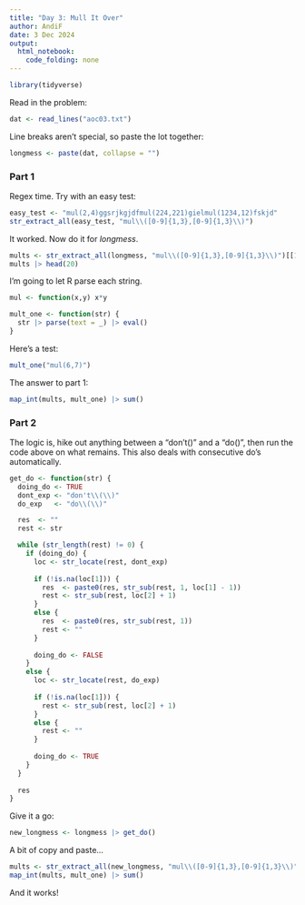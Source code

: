 ```yaml
---
title: "Day 3: Mull It Over"
author: AndiF
date: 3 Dec 2024
output: 
  html_notebook: 
    code_folding: none
---
```


```r
library(tidyverse)
```

Read in the problem:

```r
dat <- read_lines("aoc03.txt")
```

Line breaks aren't special, so paste the lot together:

```r
longmess <- paste(dat, collapse = "")
```

### Part 1

Regex time. Try with an easy test:

```r
easy_test <- "mul(2,4)ggsrjkgjdfmul(224,221)gielmul(1234,12)fskjd"
str_extract_all(easy_test, "mul\\([0-9]{1,3},[0-9]{1,3}\\)")
```

It worked. Now do it for _longmess_.

```r
mults <- str_extract_all(longmess, "mul\\([0-9]{1,3},[0-9]{1,3}\\)")[[1]]
mults |> head(20)
```

I'm going to let R parse each string.

```r
mul <- function(x,y) x*y

mult_one <- function(str) {
  str |> parse(text = _) |> eval()
}
```

Here's a test:

```r
mult_one("mul(6,7)")
```

The answer to part 1:

```r
map_int(mults, mult_one) |> sum()
```

### Part 2

The logic is, hike out anything between a "don't()" and a "do()", then run the code above on what remains. This also deals with consecutive do's automatically.

```r
get_do <- function(str) {
  doing_do <- TRUE
  dont_exp <- "don't\\(\\)"
  do_exp   <- "do\\(\\)"

  res  <- ""
  rest <- str

  while (str_length(rest) != 0) {
    if (doing_do) {
      loc <- str_locate(rest, dont_exp)
      
      if (!is.na(loc[1])) {
        res  <- paste0(res, str_sub(rest, 1, loc[1] - 1))
        rest <- str_sub(rest, loc[2] + 1)
      }
      else {
        res  <- paste0(res, str_sub(rest, 1))
        rest <- ""
      }
      
      doing_do <- FALSE
    }
    else {
      loc <- str_locate(rest, do_exp)
      
      if (!is.na(loc[1])) {
        rest <- str_sub(rest, loc[2] + 1)
      }
      else {
        rest <- ""
      }
      
      doing_do <- TRUE
    }
  }
  
  res
}
```

Give it a go:

```r
new_longmess <- longmess |> get_do()
```

A bit of copy and paste...

```r
mults <- str_extract_all(new_longmess, "mul\\([0-9]{1,3},[0-9]{1,3}\\)")[[1]]
map_int(mults, mult_one) |> sum()
```

And it works!
